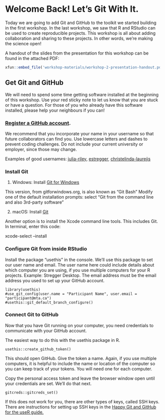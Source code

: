 # Welcome Back! Let's Git With It.

Today we are going to add Git and GitHub to the toolkit we started building in the first workshop. In the last workshop, we saw that R and RStudio can be used to create reproducible projects. This workshop is all about adding collaboration and sharing to these projects. In other words, we're making the science open!

A handout of the slides from the presentation for this workshop can be found in the attached PDF:

```r
xfun::embed_file('workshop-materials/workshop-2-presentation-handout.pdf')
```

## Get Git and GitHub

We will need to spend some time getting software installed at the beginning of this workshop. Use your red sticky note to let us know that you are stuck or have a question. For those of you who already have this software installed, please help your neighbours if you can!

### [Register a GitHub account](https://github.com/signup?ref_cta=Sign+up&ref_loc=header+logged+out&ref_page=%2F&source=header-home).

We recommend that you incorporate your name in your username so that future collaborators can find you. Use lowercase letters and dashes to prevent coding challenges. Do not include your current university or employer, since those may change.

Examples of good usernames: [julia-riley](https://github.com/julia-riley), [estregger](https://github.com/estregger), [christelinda-laurejis](https://github.com/christelinda-laureijs)

### Install Git

1.  Windows: Install [Git for Windows](https://gitforwindows.org/)

This version, from gitforwindows.org, is also known as "Git Bash" Modify one of the default installation prompts: select "Git from the command line and also 3rd-party software"

2.  macOS: Install [Git](https://git-scm.com/downloads)

Another option is to install the Xcode command line tools. This includes Git. In terminal, enter this code:

xcode-select --install

### Configure Git from inside RStudio

Install the package "usethis" in the console. We'll use this package to set our user name and email. The user name here could include details about which computer you are using, if you use multiple computers for your R projects. Example: Stregger Desktop. The email address must be the email address you used to set up your GitHub account.

```
library(usethis)
#use_git_config(user.name = "Participant Name", user.email = "participant@mta.ca")
#usethis::git_default_branch_configure()
```

### Connect Git to GitHub

Now that you have Git running on your computer, you need credentials to communicate with your GitHub account.

The easiest way to do this with the usethis package in R.

```
usethis::create_github_token()
```

This should open GitHub. Give the token a name. Again, if you use multiple computers, it is helpful to include the name or location of the computer so you can keep track of your tokens. You will need one for each computer.

Copy the personal access token and leave the browser window open until your credentials are set. We'll do that next.

```
gitcreds::gitcreds_set()
```

If this does not work for you, there are other types of keys, called SSH keys. There are instructions for setting up SSH keys in the [Happy Git and GitHub for the useR guide.](https://happygitwithr.com/ssh-keys)
